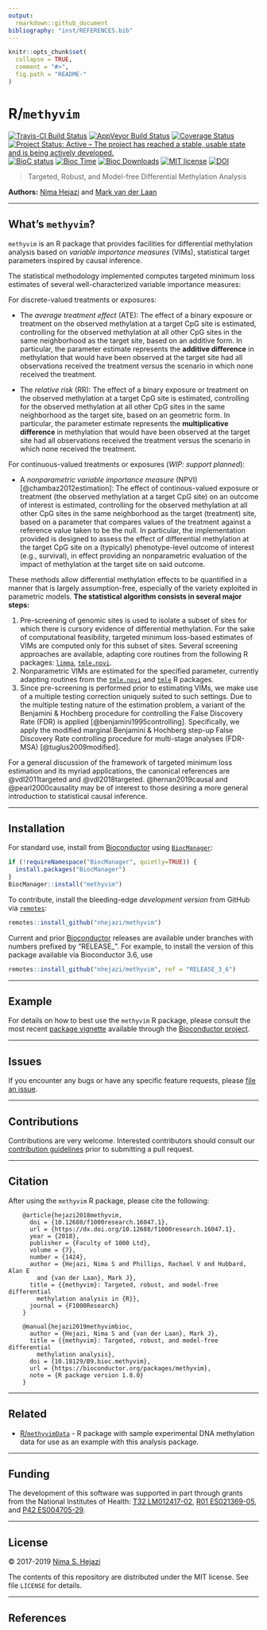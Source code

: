 ```yaml
---
output:
  rmarkdown::github_document
bibliography: "inst/REFERENCES.bib"
---
```


<!-- README.md is generated from README.Rmd. Please edit that file -->

```r
knitr::opts_chunk$set(
  collapse = TRUE,
  comment = "#>",
  fig.path = "README-"
)
```

# R/`methyvim`

[![Travis-CI Build Status](https://travis-ci.org/nhejazi/methyvim.svg?branch=master)](https://travis-ci.org/nhejazi/methyvim)
[![AppVeyor Build  Status](https://ci.appveyor.com/api/projects/status/github/nhejazi/methyvim?branch=master&svg=true)](https://ci.appveyor.com/project/nhejazi/methyvim)
[![Coverage Status](https://img.shields.io/codecov/c/github/nhejazi/methyvim/master.svg)](https://codecov.io/github/nhejazi/methyvim?branch=master)
[![Project Status: Active – The project has reached a stable, usable state and is being actively developed.](http://www.repostatus.org/badges/latest/active.svg)](http://www.repostatus.org/#active)
[![BioC status](http://www.bioconductor.org/shields/build/release/bioc/methyvim.svg)](https://bioconductor.org/checkResults/release/bioc-LATEST/methyvim)
[![Bioc Time](http://bioconductor.org/shields/years-in-bioc/methyvim.svg)](https://bioconductor.org/packages/release/bioc/html/methyvim.html)
[![Bioc Downloads](http://bioconductor.org/shields/downloads/methyvim.svg)](https://bioconductor.org/packages/release/bioc/html/methyvim.html)
[![MIT license](http://img.shields.io/badge/license-MIT-brightgreen.svg)](http://opensource.org/licenses/MIT)
[![DOI](https://zenodo.org/badge/DOI/10.5281/zenodo.1401298.svg)](https://doi.org/10.5281/zenodo.1401298)

> Targeted, Robust, and Model-free Differential Methylation Analysis

__Authors:__ [Nima Hejazi](https://nimahejazi.org) and [Mark van der
  Laan](https://vanderlaan-lab.org/about)

---

## What's `methyvim`?

`methyvim` is an R package that provides facilities for differential methylation
analysis based on _variable importance measures_ (VIMs), statistical target
parameters inspired by causal inference.

The statistical methodology implemented computes targeted minimum loss estimates
of several well-characterized variable importance measures:

For discrete-valued treatments or exposures:

* The _average treatment effect_ (ATE): The effect of a binary exposure or
  treatment on the observed methylation at a target CpG site is estimated,
  controlling for the observed methylation at all other CpG sites in the same
  neighborhood as the target site, based on an additive form. In particular, the
  parameter estimate represents the __additive difference__ in methylation that
  would have been observed at the target site had all observations received the
  treatment versus the scenario in which none received the treatment.

* The _relative risk_ (RR): The effect of a binary exposure or treatment on the
  observed methylation at a target CpG site is estimated, controlling for the
  observed methylation at all other CpG sites in the same neighborhood as the
  target site, based on an geometric form. In particular, the parameter estimate
  represents the __multiplicative difference__ in methylation that would have
  been observed at the target site had all observations received the treatment
  versus the scenario in which none received the treatment.

For continuous-valued treatments or exposures (_WIP: support planned_):

* A _nonparametric variable importance measure_ (NPVI) [@chambaz2012estimation]:
  The effect of continous-valued exposure or treatment (the observed methylation
  at a target CpG site) on an outcome of interest is estimated, controlling for
  the observed methylation at all other CpG sites in the same neighborhood as
  the target (treatment) site, based on a parameter that compares values of the
  treatment against a reference value taken to be the null. In particular, the
  implementation provided is designed to assess the effect of differential
  methylation at the target CpG site on a (typically) phenotype-level outcome
  of interest (e.g., survival), in effect providing an nonparametric evaluation
  of the impact of methylation at the target site on said outcome.

These methods allow differential methylation effects to be quantified in a
manner that is largely assumption-free, especially of the variety exploited
in parametric models. __The statistical algorithm consists in several major
steps:__

1. Pre-screening of genomic sites is used to isolate a subset of sites for
  which there is cursory evidence of differential methylation. For the sake of
  computational feasibility, targeted minimum loss-based estimates of VIMs are
  computed only for this subset of sites. Several screening approaches are
  available, adapting core routines from the following R packages:
  [`limma`](http://bioconductor.org/packages/release/bioc/html/limma.html),
  [`tmle.npvi`](https://CRAN.R-project.org/package=tmle.npvi).
2. Nonparametric VIMs are estimated for the specified parameter, currently
  adapting routines from the
  [`tmle.npvi`](https://CRAN.R-project.org/package=tmle.npvi) and
  [`tmle`](https://CRAN.R-project.org/package=tmle) R packages.
3. Since pre-screening is performed prior to estimating VIMs, we make use of a
  multiple testing correction uniquely suited to such settings. Due to the
  multiple testing nature of the estimation problem, a variant of the Benjamini
  & Hochberg procedure for controlling the False Discovery Rate (FDR) is applied
  [@benjamini1995controlling]. Specifically, we apply the modified marginal
  Benjamini & Hochberg step-up False Discovery Rate controlling procedure for
  multi-stage analyses (FDR-MSA) [@tuglus2009modified].

For a general discussion of the framework of targeted minimum loss estimation
and its myriad applications, the canonical references are @vdl2011targeted and
@vdl2018targeted. @hernan2019causal and @pearl2000causality may be of interest
to those desiring a more general introduction to statistical causal inference.

---

## Installation

For standard use, install from
[Bioconductor](https://bioconductor.org/packages/methyvim) using
[`BiocManager`](https://CRAN.R-project.org/package=BiocManager):

```r
if (!requireNamespace("BiocManager", quietly=TRUE)) {
  install.packages("BiocManager")
}
BiocManager::install("methyvim")
```

To contribute, install the bleeding-edge _development version_ from GitHub via
[`remotes`](https://CRAN.R-project.org/package=remotes):

```r
remotes::install_github("nhejazi/methyvim")
```

Current and prior [Bioconductor](https://bioconductor.org) releases are
available under branches with numbers prefixed by "RELEASE_". For example, to
install the version of this package available via Bioconductor 3.6, use

```r
remotes::install_github("nhejazi/methyvim", ref = "RELEASE_3_6")
```

---

## Example

For details on how to best use the `methyvim` R package, please consult the most
recent [package
vignette](http://bioconductor.org/packages/release/bioc/vignettes/methyvim/inst/doc/using_methyvim.html)
available through the [Bioconductor
project](https://bioconductor.org/packages/methvim).

---

## Issues

If you encounter any bugs or have any specific feature requests, please [file an
issue](https://github.com/nhejazi/methyvim/issues).

---

## Contributions

Contributions are very welcome. Interested contributors should consult our
[contribution
guidelines](https://github.com/nhejazi/methyvim/blob/master/CONTRIBUTING.md)
prior to submitting a pull request.

---

## Citation

After using the `methyvim` R package, please cite the following:

        @article{hejazi2018methyvim,
          doi = {10.12688/f1000research.16047.1},
          url = {https://dx.doi.org/10.12688/f1000research.16047.1},
          year = {2018},
          publisher = {Faculty of 1000 Ltd},
          volume = {7},
          number = {1424},
          author = {Hejazi, Nima S and Phillips, Rachael V and Hubbard, Alan E
            and {van der Laan}, Mark J},
          title = {{methyvim}: Targeted, robust, and model-free differential
            methylation analysis in {R}},
          journal = {F1000Research}
        }

        @manual{hejazi2019methyvimbioc,
          author = {Hejazi, Nima S and {van der Laan}, Mark J},
          title = {{methyvim}: Targeted, robust, and model-free differential
            methylation analysis},
          doi = {10.18129/B9.bioc.methyvim},
          url = {https://bioconductor.org/packages/methyvim},
          note = {R package version 1.8.0}
        }

---

## Related

* [R/`methyvimData`](https://github.com/nhejazi/methyvimData) - R package with
    sample experimental DNA methylation data for use as an example with this
    analysis package.

---

## Funding

The development of this software was supported in part through grants from the
National Institutes of Health: [T32 LM012417-02](https://projectreporter.nih.gov/project_info_description.cfm?aid=9248418&icde=37849831&ddparam=&ddvalue=&ddsub=&cr=1&csb=default&cs=ASC&pball=), [R01 ES021369-05](https://projectreporter.nih.gov/project_info_description.cfm?aid=9210551&icde=37849782&ddparam=&ddvalue=&ddsub=&cr=1&csb=default&cs=ASC&pball=), and [P42 ES004705-29](https://projectreporter.nih.gov/project_info_details.cfm?aid=9260357&map=y).

---

## License

&copy; 2017-2019 [Nima S. Hejazi](https://nimahejazi.org)

The contents of this repository are distributed under the MIT license. See file
`LICENSE` for details.

---

## References

